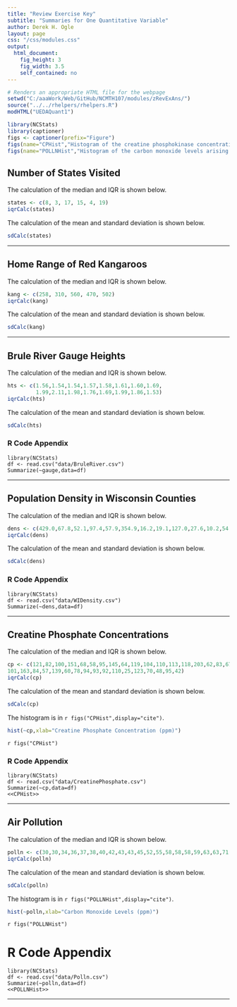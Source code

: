 ```yaml
---
title: "Review Exercise Key"
subtitle: "Summaries for One Quantitative Variable"
author: Derek H. Ogle
layout: page
css: "/css/modules.css"
output:
  html_document:
    fig_height: 3
    fig_width: 3.5
    self_contained: no
---
```


```r
# Renders an appropriate HTML file for the webpage
setwd("C:/aaaWork/Web/GitHub/NCMTH107/modules/zRevExAns/")
source("../../rhelpers/rhelpers.R")
modHTML("UEDAQuant1")
```
```r
library(NCStats)
library(captioner)
figs <- captioner(prefix="Figure")
figs(name="CPHist","Histogram of the creatine phosphokinase concentrations in 36 male volunteers.")
figs(name="POLLNHist","Histogram of the carbon monoxide levels arising from the oil refinery stack.")
```

## Number of States Visited

The calculation of the median and IQR is shown below.
```r
states <- c(8, 3, 17, 15, 4, 19)
iqrCalc(states)
```

The calculation of the mean and standard deviation is shown below.
```r
sdCalc(states)
```

----

## Home Range of Red Kangaroos

The calculation of the median and IQR is shown below.
```r
kang <- c(258, 310, 560, 470, 502)
iqrCalc(kang)
```

The calculation of the mean and standard deviation is shown below.
```r
sdCalc(kang)
```

----

## Brule River Gauge Heights

The calculation of the median and IQR is shown below.
```r
hts <- c(1.56,1.54,1.54,1.57,1.58,1.61,1.60,1.69,
         1.99,2.11,1.98,1.76,1.69,1.99,1.86,1.53)
iqrCalc(hts)
```

The calculation of the mean and standard deviation is shown below.
```r
sdCalc(hts)
```

### R Code Appendix
```
library(NCStats)
df <- read.csv("data/BruleRiver.csv")
Summarize(~gauge,data=df)
```

----

## Population Density in Wisconsin Counties

The calculation of the median and IQR is shown below.
```r
dens <- c(429.0,67.8,52.1,97.4,57.9,354.9,16.2,19.1,127.0,27.6,10.2,54.6,28.8,30.1,20.2)
iqrCalc(dens)
```

The calculation of the mean and standard deviation is shown below.
```r
sdCalc(dens)
```

### R Code Appendix
```
library(NCStats)
df <- read.csv("data/WIDensity.csv")
Summarize(~dens,data=df)
```

----

## Creatine Phosphate Concentrations

The calculation of the median and IQR is shown below.
```r
cp <- c(121,82,100,151,68,58,95,145,64,119,104,110,113,118,203,62,83,67,201,
101,163,84,57,139,60,78,94,93,92,110,25,123,70,48,95,42)
iqrCalc(cp)
```

The calculation of the mean and standard deviation is shown below.
```r
sdCalc(cp)
```

The histogram is in `r figs("CPHist",display="cite")`.

```r
hist(~cp,xlab="Creatine Phosphate Concentration (ppm)")
```

`r figs("CPHist")`

### R Code Appendix
```
library(NCStats)
df <- read.csv("data/CreatinePhosphate.csv")
Summarize(~cp,data=df)
<<CPHist>>
```

----

## Air Pollution

The calculation of the median and IQR is shown below.
```r
polln <- c(30,30,34,36,37,38,40,42,43,43,45,52,55,58,58,58,59,63,63,71,75,85,86,86,99,102,102,141,153,261,21)
iqrCalc(polln)
```

The calculation of the mean and standard deviation is shown below.
```r
sdCalc(polln)
```

The histogram is in `r figs("POLLNHist",display="cite")`.

```r
hist(~polln,xlab="Carbon Monoxide Levels (ppm)")
```

`r figs("POLLNHist")`

# R Code Appendix
```
library(NCStats)
df <- read.csv("data/Polln.csv")
Summarize(~polln,data=df)
<<POLLNHist>>
```

----
